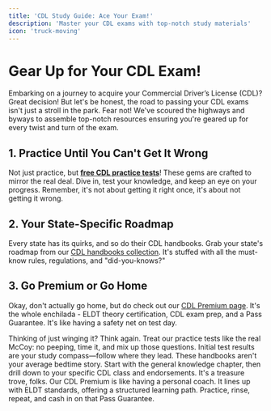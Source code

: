 ```yaml
---
title: 'CDL Study Guide: Ace Your Exam!'
description: 'Master your CDL exams with top-notch study materials'
icon: 'truck-moving'
---
```


# Gear Up for Your CDL Exam!
Embarking on a journey to acquire your Commercial Driver’s License (CDL)? Great decision! But let's be honest, the road to passing your CDL exams isn't just a stroll in the park. Fear not! We've scoured the highways and byways to assemble top-notch resources ensuring you're geared up for every twist and turn of the exam.

## 1. Practice Until You Can't Get It Wrong
Not just practice, but **[free CDL practice tests](https://driving-tests.org/cdl-practice-test/)**! These gems are crafted to mirror the real deal. Dive in, test your knowledge, and keep an eye on your progress. Remember, it's not about getting it right once, it's about not getting it wrong.

## 2. Your State-Specific Roadmap
Every state has its quirks, and so do their CDL handbooks. Grab your state's roadmap from our [CDL handbooks collection](https://driving-tests.org/cdl-handbooks/). It's stuffed with all the must-know rules, regulations, and "did-you-knows?"

## 3. Go Premium or Go Home
Okay, don't actually go home, but do check out our [CDL Premium page](https://driving-tests.org/cdl-premium/). It's the whole enchilada - ELDT theory certification, CDL exam prep, and a Pass Guarantee. It's like having a safety net on test day.

<AccordionGroup>

<Accordion title="Practice Tests: Your Secret Weapon">
Thinking of just winging it? Think again. Treat our practice tests like the real McCoy: no peeping, time it, and mix up those questions. Initial test results are your study compass—follow where they lead.
</Accordion>

<Accordion title="Decoding the CDL Handbook">
These handbooks aren't your average bedtime story. Start with the general knowledge chapter, then drill down to your specific CDL class and endorsements. It's a treasure trove, folks.
</Accordion>

<Accordion title="Unleashing CDL Premium Power">
Our CDL Premium is like having a personal coach. It lines up with ELDT standards, offering a structured learning path. Practice, rinse, repeat, and cash in on that Pass Guarantee.
</Accordion>

</AccordionGroup>

<Snippet file="cdl-premium.mdx" />